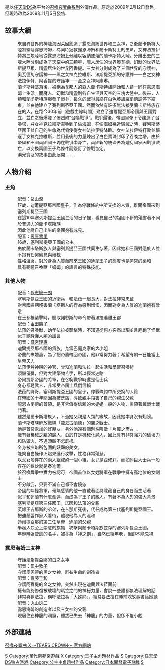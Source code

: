 {{NoteTA
|G1=Games|G2=Summon Night}}
{{Infobox VG
|title=召喚夜響曲X ～淚光寶冠～
|japanese = サモンナイトX 〜Tears Crown〜
| image = <!-- 檔案不存在 File:Summon Night X cover.jpg ，可從英文維基百科取得 -->
|caption=
|developer= [[Flight-Plan|Flight-Plan]]<br />[[Think_&_Feel|Think & Feel]]
|publisher= {{vgrelease|JP|[[南梦宫万代|南梦宫万代]]}}
|distributor= 
|designer= 
|series=《[[召喚夜響曲系列|召喚夜響曲]]》系列
|engine= 
|released={{vgrelease|JP|2009年11月5日}}
| genre = [[动作角色扮演游戏|动作角色扮演]]
|modes= [[单人游戏|单人]]
|platforms=[[任天堂DS|任天堂DS]]
}}

{{Vgname|召喚夜響曲X ～淚光寶冠～|ja=サモンナイトX 〜Tears Crown〜||cn=召唤之夜X ～泪之皇冠～|tw=召喚夜響曲X ～淚光寶冠～}}是以[[任天堂DS|任天堂DS]]為平台的[[召喚夜響曲系列|召喚夜響曲系列]]外傳作品。原定於2009年2月12日發售，但現時改為2009年11月5日發售。

== 故事大綱 ==
: 來自異世界的神龍海因萊因創造了露恩海姆世界和三女神，之後蘭卡斯特大陸將墜落露恩海姆，為同時拯救露恩海姆和蘭卡斯特上的生命，女神法拉伊特將三塊陸地從露恩海姆上分離以容納墜落的蘭卡斯特大陸。分離出去的三塊大陸分別成為了天空中的三顆星，魔人居住的世界奧瓦德、幻獸的世界法斯提亞那、精靈居住的世界阿香提。三女神分別成為了三個世界的守護神，奧瓦德的守護神——黑之女神克拉維斯、法斯提亞那的守護神——白之女神法拉伊特、阿香提的守護神——金之女神阿庫琳。
: 蘭卡斯特墜落後，被稱為異邦人的亞人蘭卡斯特族開始和人類一同在露恩海姆上生活。而魔人、幻獸和精靈則各自生活與天空的三塊大陸中。後來，人類和蘭卡斯特族爆發了戰爭，長久的戰爭最終在白色英雄羅蘭德調停下結束，並由他建立了賽列斯蒂亞王國。然而依然有許多無法接受蘭卡斯特族存在的人，在距今30年前（遊戲主線時間）建立了迪爾提亞那帝國與王國對立，並在之後爆發了慘烈的“召喚戰爭”。戰爭最後，帝國皇帝下令建造了召喚塔，將女神克拉維斯召喚到了倫海姆，在倫海姆幾近毀滅之時，賽列斯蒂亞國王以自己的生命為代價使得女神法拉伊特降臨。女神法拉伊特打敗並驅逐了女神克拉維斯，並用最後的力量煉出了白色寶珠封印了召喚之塔。由於帝國和王國兩國國王均在戰爭中身亡，兩國新的統治者為避免國家因戰爭滅亡，以交換兩國王子為條件而簽訂了停戰協定。
: 淚光寶冠的故事由此展開……

== 人物介紹 ==
=== 主角 ===
;{{nihongo|迪蘭・維爾・迪爾提亞那|ディラン・ウィル・デルティアナ| Dylan Will Delteana|}}
:配音：[[福山潤|福山潤]]
:17歲，迪爾提亞那帝國皇子。作為停戰條約中所交換的人質，離開帝國來到塞列斯提亞王國
:在這10年塞列斯提亞王國生活的日子裡，看見自己的祖國不斷的殘害著不同於普通人的蘭卡塔斯族
:因此他對自己出生的帝國抱有成見。
;{{nihongo|法菈・米爾・賽利斯提亞|ファラ‧ミール・セレスティア|Phara Mir Celestia}}
:配音：[[茅原實里|茅原實里]]
:16歲，塞利斯提亞王國的公主。
:由於蘭卡塔斯族人與塞列斯提亞王國共同生存著，因此她和王國對這族人並不抱有任何偏見與歧視
:性格溫柔，對於身為人質而前來王國的迪蘭王子的態度也是非常的柔和
:具有聽懂召喚獸「姆姆」的語言的特殊技能。
=== 其他人物===
;{{nihongo|嘉利特|がーリシト|Garrit}}
:配音：[[保志總一朗|保志總一朗]]
:塞利斯提亞王國的近衛兵，和法菈一起長大，對法拉非常忠誠
:對帝國長期殘害蘭卡塔斯人的行為感到憎恨，因而對身為人質的迪蘭抱有敵意
:在王都被襲擊時，聽取諾密斯的命令帶著法拉逃離王都
;{{nihongo|姆姆|ムームー|Muu-Muu}}
:配音：[[金田朋子|金田朋子]]
:法菈的召喚獸，幼年法拉被襲擊時，不知道從何方突然出現並且趕跑了怪獸
:似乎聽得懂人類的語言
;{{nihongo|艾爾娜蒂塔・克雷巴庭克|エルナディータ・クレバーチンク|Ellenadita Clevertink|}}
:配音：[[釘宮理惠|釘宮理惠]]
:迪爾提亞那帝國的貴族，克雷巴庭克家的大小姐
:帝蘭的未婚妻，為了把帝蘭帶回帝國，他非常努力著；希望有朝一日能當上皇帝夫人
;{{nihongo|索提娜・羅恩茲|ソディナ・ローンズ|Sotina Roanz|[[聲優|聲優]]：瀧田樹里}}
:法菈伊特神殿的神官，曾和迪蘭和法拉一起生活和學習召喚術
:頭腦優異，但對大建築物苦手，所以經常迷路
;{{nihongo|扎伊茨・恩德基|ザィシ．エンドージ|Seitz Endorge|[[聲優|聲優]]：[[立木文彥|立木文彥]]}}
:帝爾提那帝國的將軍，在召喚戰爭時還是個士兵
:身心都是武人，非常受帝國士兵們信賴
;{{nihongo|諾因・凡・塞利斯提亞|ノイン・ウォン・セレスティア|Noin Won Celestia|[[聲優|聲優]]：[[岸尾大輔|岸尾大輔]]}}
:法菈的哥哥，塞利斯提亞王國的皇子，停戰條約中所交換的人質
:在帝國的十年間因為被洗腦，導致親手殺害了自己的親生父親
;{{nihongo|露嘉・納迦|ルーが‧ナーガ|Luga Naga|[[聲優|聲優]]：[[皆川純子|皆川純子]]}}
:龍恩古蘭德的首領。是非常值得信賴的大姐姐一般的人物，率領著翼戰士戰鬥著。
:雖然是蘭卡斯塔族人，不過她父親是人類的緣故，因此她本身沒有翅膀。
;{{nihongo|樊古|ファンゲ|Fang|[[聲優|聲優]]：[[諏訪部順一|諏訪部順一]]}}
:蘭卡斯塔族解放戰線「龍恩古蘭德」的翼之戰士。
:他是首領露加的好朋友，另外他還有個別名叫做「片翼之樊古」。
;{{nihongo|維德|ウィード|Wied|[[聲優|聲優]]：[[濱田賢二|濱田賢二]]}}
:擁有著機械之軀的魔人，由於其是機械化魔人，因此具有非常強力的破壞力和防禦力，不過頭腦不怎麼樣。
;{{nihongo|芙蕾|プーレィ|Fooray|[[聲優|聲優]]：[[ゆかな|ゆかな]]}}
:全身被火焰所包圍的妖豔的美女。
:能夠自由操作火焰來進行攻擊，性格非常殘忍。
;{{nihongo|亞修莉＆泰迪爾|アツュリー＆タグィデル|Ashlee＆Tydel|[[聲優|聲優]]：[[豐崎愛生|豐崎愛生]]、[[大塚明夫|大塚明夫]]}}
:以父女般存在的兩人組成的一個小組，女兒是亞修莉，而如同巨大士兵一般存在的傢伙就是泰迪爾。
;{{nihongo|艾梅莉亞・基魯斯托爾|アメリア・キルストル|Amelia Kirstol|[[聲優|聲優]]：[[平野綾|平野綾]]}}
:於召喚戰爭中實力被認可，帝國首位以女姓將軍在戰爭中擁有高地位的女劍士
:不分敵我，只要不滿自己都不會饒恕
;{{nihongo|拉迪烏斯|ラディウス|Radius|聲優：[[福山潤|福山潤]]}}
:帝國的年輕將軍，毫無感情的他一直戴著面具隱藏自己的身份而生活著
:似乎和迪蘭有什麼牽連，而成為了王子的敵人。有著不為人知的強大背景
;{{nihongo|諾密斯・凡・塞列斯提亞|ノービス・ウォン・セレスティア|Novice Won Celestia|[[聲優|聲優]]：[[石塚運升|石塚運升]]}}
:塞列斯提亞第三任國王，諾因和法菈的父親
:英雄王吉那斯的弟弟，在吉那斯死後，代任成為第三代塞列斯提亞國王。
:把迪蘭當作家人看待，體現他為人的溫和
;{{nihongo|古羅肯・維爾・迪爾提亞那|グロッケン・ウィル・デルティアナ|Glocken Will Delteana|[[聲優|聲優]]：[[大塚明夫|大塚明夫]]}}
:迪爾提亞那的第二任皇帝，迪蘭的父親
:舉起人類至上崇意的旗幟，攻擊與蘭卡塔斯族並存的塞列斯提亞王國。
:年輕時為使劍的名手，被譽為「神之劍」，雖然已經年老，但卻不能忽視

=== 露恩海姆三女神===
;{{nihongo|治癒女神法菈伊特|ファーライト|Fahlight|}}
:守護法斯提亞娜的白之女神
;{{nihongo|生命女神克洛維絲|クラヴィス|Clavis|}}
:配音：[[田中敦子|田中敦子]]
:守護奧瓦德的黑之女神，所有生命的創造者
;{{nihongo|秩序女神阿庫琳|アクリーン、あくり〜ん|Aqurine|}}
:配音：[[齋藤千和|齋藤千和]]
:守護阿香提的金之女神，突然出現在迪蘭與法菈面前
:擁有能夠修復被破壞的瑪拉之門的神秘力量，會說一些誰都無法理解的話
:非常喜歡法拉，稱呼法拉為「大姊姊」，經常要法拉在睡前唸故事書給她聽
;{{nihongo|神龍海因萊茵|ハインライン|Heinlein|}}
:配音：丸山詠二
:露恩海姆的創造者以及三女神的父親
:現居住在神龍的洞窟，雖然已失去「神龍」的力量，但卻不能小覷

== 外部連結 ==
{{ja}}[https://web.archive.org/web/20130701022749/http://www.summonnight.net/snworld/snx/index.html 召喚夜響曲 X ～TEARS CROWN～ 官方網站]

{{召喚夜響曲}}

{{DEFAULTSORT:Summon night〜Tears Crown〜}}
[[Category:2009年电子游戏|S]]
[[Category:萬代南夢宮遊戲|Category:萬代南夢宮遊戲]]
[[Category:召喚夜響曲系列|X]]
[[Category:王子主角題材作品|Category:王子主角題材作品]]
[[Category:任天堂DS遊戲|S]]
[[Category:任天堂DS独占游戏|Category:任天堂DS独占游戏]]
[[Category:公主主角題材作品|Category:公主主角題材作品]]
[[Category:日本開發電子遊戲|Category:日本開發電子遊戲]]
[[Category:日本獨佔電子遊戲|S]]